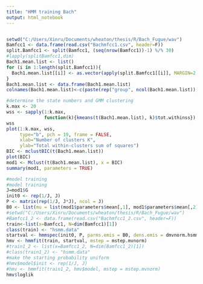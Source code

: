 ```yaml
---
title: "HMM training Bach"
output: html_notebook
---
```


```r

```


```r
setwd("C:/Users/Xinru/Documents/wheaton/thesis/R/Bach_Fugue/wav")
Bamfcc1 <- data.frame(read.csv("Bachmfcc1.csv", header=F))
split.Bamfcc1 <- split(Bamfcc1, (seq(nrow(Bamfcc1))-1) %/% 30)
#lapply(splitBamfcc1,dim)
Bach1.mean.list <- list()
for (i in 1:length(split.Bamfcc1)){
  Bach1.mean.list[[i]] <- as.vector(apply(split.Bamfcc1[[i]], MARGIN=2, FUN = "mean"))
}
Bach1.mean.list <- data.frame(Bach1.mean.list)
colnames(Bach1.mean.list)<-c(paste(rep("group", ncol(Bach1.mean.list)), seq(1:length(split.Bamfcc1))))

#determine the state numbers and GMM clustering
k.max <- 20
wss <- sapply(1:k.max, 
              function(k){kmeans(t(Bach1.mean.list), k)$tot.withinss})
wss
plot(1:k.max, wss,
     type="b", pch = 19, frame = FALSE, 
     xlab="Number of clusters K",
     ylab="Total within-clusters sum of squares")
BIC <- mclustBIC(t(Bach1.mean.list))
plot(BIC)
mod1 <- Mclust(t(Bach1.mean.list), x = BIC)
summary(mod1, parameters = TRUE)


```

```r
#model training
#model training
J=mod1$G
init0 <- rep(1/J, J)
P <- matrix(rep(1/J, J*J), ncol = J)
B0 <- list(mu = list(mod1$parameters$mean[,1], mod1$parameters$mean[,2], mod1$parameters$mean[,3]), sigma = list(mod1$parameters$variance$sigma[,,1], mod1$parameters$variance$sigma[,,2], mod1$parameters$variance$sigma[,,3]))
#setwd("C:/Users/Xinru/Documents/wheaton/thesis/R/Bach_Fugue/wav")
#Bamfcc1_2 <- data.frame(read.csv("Bachmfcc1_2.csv", header=F))
train<-list(x=Bamfcc1, N=dim(Bamfcc1)[1])
class(train) <- "hsmm.data"
startval <- hmmspec(init0, P, parms.emis = B0, dens.emis = dmvnorm.hsmm)
hmv <- hmmfit(train, startval, mstep = mstep.mvnorm)
#train1_2 <- list(x=Bamfcc1_2, N=dim(Bamfcc1_2)[1])
#class(train1_2) <- "hsmm.data"
#make the starting probability uniform
#hmv$model$init <- rep(1/J, J) 
#hmv <- hmmfit(train1_2, hmv$model, mstep = mstep.mvnorm)
hmv$loglik
```

